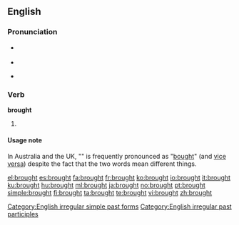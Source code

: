 ==English==

{{rank|however|enough|quite|230|brought|woman|want|home}}

===Pronunciation===
*{{IPA|/'brɔːt/}} {{SAMPA|/'brO:t/}}
*{{audio|en-us-brought.ogg|Audio (US)}}
*{{audio|en-uk-brought.ogg|Audio (UK)}}
*:{{rhymes|ɔːt}}

===Verb===
'''brought'''

# {{past of|[[bring]]}}

====Usage note====
In Australia and the UK, "{{q}}" is frequently pronounced as "[[bought]]" (and [[vice versa]]) despite the fact that the two words mean different things.

[[Category:English irregular simple past forms]]
[[Category:English irregular past participles]]

[[el:brought]]
[[es:brought]]
[[fa:brought]]
[[fr:brought]]
[[ko:brought]]
[[io:brought]]
[[it:brought]]
[[ku:brought]]
[[hu:brought]]
[[ml:brought]]
[[ja:brought]]
[[no:brought]]
[[pt:brought]]
[[simple:brought]]
[[fi:brought]]
[[ta:brought]]
[[te:brought]]
[[vi:brought]]
[[zh:brought]]